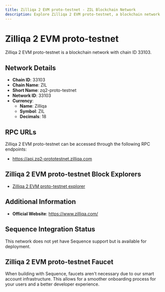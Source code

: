 ```yaml
--- 
title: Zilliqa 2 EVM proto-testnet - ZIL Blockchain Network
description: Explore Zilliqa 2 EVM proto-testnet, a blockchain network with chain ID 33103. Learn about its native currency, Zilliqa, and how to interact with the network.
---
```


# Zilliqa 2 EVM proto-testnet

Zilliqa 2 EVM proto-testnet is a blockchain network with chain ID 33103.

## Network Details

- **Chain ID**: 33103
- **Chain Name**: ZIL
- **Short Name**: zq2-proto-testnet
- **Network ID**: 33103
- **Currency**: 
  - **Name**: Zilliqa
  - **Symbol**: ZIL
  - **Decimals**: 18

## RPC URLs

Zilliqa 2 EVM proto-testnet can be accessed through the following RPC endpoints:

- https://api.zq2-prototestnet.zilliqa.com

## Zilliqa 2 EVM proto-testnet Block Explorers

- [Zilliqa 2 EVM proto-testnet explorer](https://explorer.zq2-prototestnet.zilliqa.com)

## Additional Information

- **Official Website**: https://www.zilliqa.com/

## Sequence Integration Status

This network does not yet have Sequence support but is available for deployment.

## Zilliqa 2 EVM proto-testnet Faucet

When building with Sequence, faucets aren't necessary due to our smart account infrastructure. This allows for a smoother onboarding process for your users and a better developer experience.
